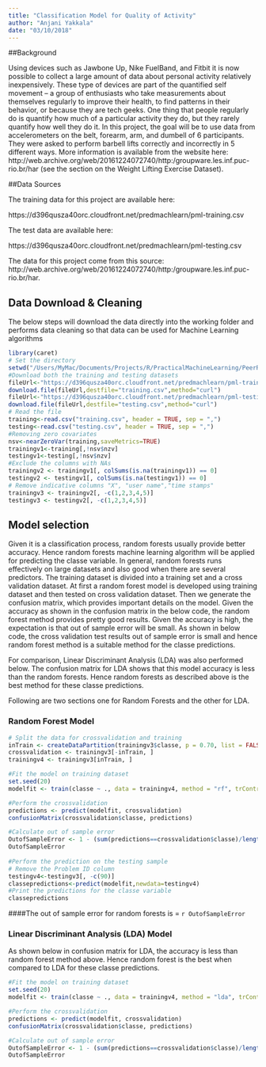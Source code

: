 ```yaml
---
title: "Classification Model for Quality of Activity"
author: "Anjani Yakkala"
date: "03/10/2018"
---
```



##Background

Using devices such as Jawbone Up, Nike FuelBand, and Fitbit it is now possible to collect a large amount of data about personal activity relatively inexpensively. These type of devices are part of the quantified self movement – a group of enthusiasts who take measurements about themselves regularly to improve their health, to find patterns in their behavior, or because they are tech geeks. One thing that people regularly do is quantify how much of a particular activity they do, but they rarely quantify how well they do it. In this project, the goal will be to use data from accelerometers on the belt, forearm, arm, and dumbell of 6 participants. They were asked to perform barbell lifts correctly and incorrectly in 5 different ways. More information is available from the website here: http://web.archive.org/web/20161224072740/http:/groupware.les.inf.puc-rio.br/har (see the section on the Weight Lifting Exercise Dataset).

##Data Sources

The training data for this project are available here:

https://d396qusza40orc.cloudfront.net/predmachlearn/pml-training.csv

The test data are available here:

https://d396qusza40orc.cloudfront.net/predmachlearn/pml-testing.csv

The data for this project come from this source: http://web.archive.org/web/20161224072740/http:/groupware.les.inf.puc-rio.br/har. 

## Data Download & Cleaning

The below steps will download the data directly into the working folder and performs data cleaning so that data can be used for Machine Learning algorithms

```r
library(caret)
# Set the directory
setwd("/Users/MyMac/Documents/Projects/R/PracticalMachineLearning/PeerReview/")
#Download both the training and testing datasets 
fileUrl<-"https://d396qusza40orc.cloudfront.net/predmachlearn/pml-training.csv"
download.file(fileUrl,destfile="training.csv",method="curl")
fileUrl<-"https://d396qusza40orc.cloudfront.net/predmachlearn/pml-testing.csv"
download.file(fileUrl,destfile="testing.csv",method="curl")
# Read the file
training<-read.csv("training.csv", header = TRUE, sep = ",")
testing<-read.csv("testing.csv", header = TRUE, sep = ",")
#Removing zero covariates
nsv<-nearZeroVar(training,saveMetrics=TRUE)
trainingv1<-training[,!nsv$nzv]
testingv1<-testing[,!nsv$nzv]
#Exclude the columns with NAs
trainingv2 <- trainingv1[, colSums(is.na(trainingv1)) == 0]
testingv2 <- testingv1[, colSums(is.na(testingv1)) == 0]
# Remove indicative columns "X", "user name","time stamps"
trainingv3 <- trainingv2[, -c(1,2,3,4,5)]
testingv3 <- testingv2[, -c(1,2,3,4,5)]

```

## Model selection 

Given it is a classification process, random forests usually provide better accuracy. Hence random forests machine learning algorithm will be applied for predicting the classe variable. In general, random forests runs effectively on large datasets and also good when there are several predictors. The training dataset is divided into a training set and a cross validation dataset. At first a random forest model is developed using training dataset and then tested on cross validation dataset. Then we generate the confusion matrix, which provides important details on the model. Given the accuracy as shown in the confusion matrix in the below code, the random forest method provides pretty good results. Given the accuracy is high, the expectation is that out of sample error will be small. As shown in below code, the cross validation test results out of sample error is small and hence random forest method is a suitable method for the classe predictions. 

For comparison,  Linear Discriminant Analysis (LDA) was also performed below. The confusion matrix for LDA shows that this model accuracy is less than the random forests. Hence random forests as described above is the best method for these classe predictions.

Following are two sections one for Random Forests and the other for LDA.


### Random Forest Model
```r
# Split the data for crossvalidation and training
inTrain <- createDataPartition(trainingv3$classe, p = 0.70, list = FALSE)
crossvalidation <- trainingv3[-inTrain, ]
trainingv4 <- trainingv3[inTrain, ]

#Fit the model on training dataset
set.seed(20)
modelfit <- train(classe ~ ., data = trainingv4, method = "rf", trControl = trainControl(method = "cv", 5), ntree = 300)

#Perform the crossvalidation
predictions <- predict(modelfit, crossvalidation)
confusionMatrix(crossvalidation$classe, predictions)

#Calculate out of sample error
OutofSampleError <- 1 - (sum(predictions==crossvalidation$classe)/length(predictions))
OutofSampleError
        
#Perform the prediction on the testing sample
# Remove the Problem ID column
testingv4<-testingv3[, -c(90)]
classepredictions<-predict(modelfit,newdata=testingv4)
#Print the predictions for the classe variable
classepredictions

```

####The out of sample error for random forests is = `r OutofSampleError`


### Linear Discriminant Analysis (LDA) Model
As shown below in confusion matrix for LDA, the accuracy is less than random forest method above. Hence random forest is the best when compared to LDA for these classe predictions. 
```r
#Fit the model on training dataset
set.seed(20)
modelfit <- train(classe ~ ., data = trainingv4, method = "lda", trControl = trainControl(method = "cv", 5))

#Perform the crossvalidation
predictions <- predict(modelfit, crossvalidation)
confusionMatrix(crossvalidation$classe, predictions)

#Calculate out of sample error
OutofSampleError <- 1 - (sum(predictions==crossvalidation$classe)/length(predictions))
OutofSampleError

```
